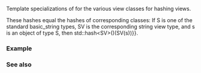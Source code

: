 {{cpp/title|hash{{small|&lt;std::string_view&gt;}}|hash{{small|&lt;std::wstring_view&gt;}}|hash{{small|&lt;std::u8string_view&gt;}}|hash{{small|&lt;std::u16string_view&gt;}}|hash{{small|&lt;std::u32string_view&gt;}}}}
{{cpp/string/basic_string_view/navbar}}
{{dcl begin}}
{{dcl header|string_view}}
{{dcl|since=c++17|
template&lt;&gt; struct hash&lt;std::string_view&gt;;
}}
{{dcl|since=c++17|
template&lt;&gt; struct hash&lt;std::wstring_view&gt;;
}}
{{dcl|since=c++20|
template&lt;&gt; struct hash&lt;std::u8string_view&gt;;
}}
{{dcl|since=c++17|
template&lt;&gt; struct hash&lt;std::u16string_view&gt;;
}}
{{dcl|since=c++17|
template&lt;&gt; struct hash&lt;std::u32string_view&gt;;
}}
{{dcl end}}

Template specializations of {{lc|std::hash}} for the various view classes for hashing views.

These hashes equal the hashes of corresponding {{lc|std::basic_string}} classes: If S is one of the standard basic_string types, SV is the corresponding string view type, and s is an object of type S, then {{c|std::hash&lt;S&gt;()(s) {{==}} std::hash&lt;SV&gt;()(SV(s))}}.

===Example===
{{example|code=
#include &lt;iostream&gt;
#include &lt;string_view&gt;
#include &lt;unordered_set&gt;
using namespace std::literals;

int main()
{
    std::cout &lt;&lt; "\"A\"   #: " &lt;&lt; std::hash&lt;std::string_view&gt;{}("A"sv) &lt;&lt; '\n';
    std::cout &lt;&lt; "L\"B\"  #: " &lt;&lt; std::hash&lt;std::wstring_view&gt;{}(L"B"sv) &lt;&lt; '\n';
    std::cout &lt;&lt; "u8\"C\" #: " &lt;&lt; std::hash&lt;std::u8string_view&gt;{}(u8"C"sv) &lt;&lt; '\n';
    std::cout &lt;&lt; "u\"D\"  #: " &lt;&lt; std::hash&lt;std::u16string_view&gt;{}(u"D"sv) &lt;&lt; '\n';
    std::cout &lt;&lt; "U\"E\"  #: " &lt;&lt; std::hash&lt;std::u32string_view&gt;{}(U"E"sv) &lt;&lt; '\n';

    // std::hash for string_view family makes it possible to keep these view-types
    // in unordered_* associative containers, such as unordered_set. But ensure
    // the lifespan of referenced strings is no less than lifespan of the container,
    // i.e. no dangling references occurred.

    std::unordered_set stars{"Rigel"sv, "Capella"sv, "Vega"sv, "Arcturus"sv};

    for (std::string_view const&amp; s : stars)
        std::cout &lt;&lt; s &lt;&lt; ' ';
    std::cout &lt;&lt; '\n';
}
|p=true
|output=
"A"   #: 6919333181322027406
L"B"  #: 11959850520494268278
u8"C" #: 12432341034569643010
u"D"  #: 312659256970442235
U"E"  #: 18073225910249204957
Arcturus Vega Capella Rigel
}}

===See also===
{{dsc begin}}
{{dsc inc|cpp/utility/dsc hash}}
{{dsc end}}
{{dsc begin}}
{{dsc inc|cpp/string/basic_string/dsc hash}}
{{dsc end}}

{{langlinks|es|ja|ru|zh}}